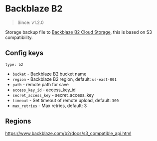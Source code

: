 # Backblaze B2

> Since: v1.2.0

Storage backup file to [Backblaze B2 Cloud Storage](https://www.backblaze.com/b2), this is based on S3 compatibility.

## Config keys

`type: b2`

- `bucket` - Backblaze B2 bucket name
- `region` - Backblaze B2 region, default: `us-east-001`
- `path` - remote path for save
- `access_key_id` - access_key_id
- `secret_access_key` - secret_access_key
- `timeout` - Set timeout of remote upload, default: `300`
- `max_retries` - Max retries, default: 3

## Regions

https://www.backblaze.com/b2/docs/s3_compatible_api.html
